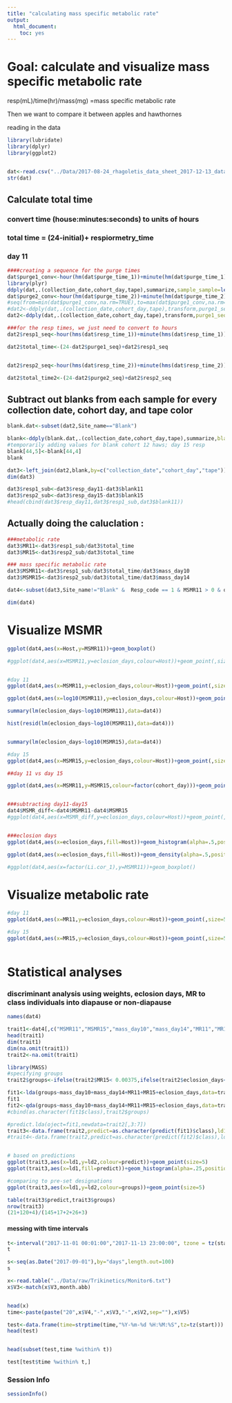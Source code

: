 ```yaml
---
title: "calculating mass specific metabolic rate"
output: 
  html_document: 
    toc: yes
---
```


# Goal: calculate and visualize mass specific metabolic rate  

resp(mL)/time(hr)/mass(mg) =mass specific metabolic rate 


Then we want to compare it between apples and hawthornes   

reading in the data   

```r
library(lubridate)
library(dplyr)
library(ggplot2)


dat<-read.csv("../Data/2017-08-24_rhagoletis_data_sheet_2017-12-13_dataslice.csv")
str(dat)
```


## Calculate total time 

### convert time (house:minutes:seconds) to units of hours 

### total time = (24-initial)+ respiormetry_time 
### day 11
```r
####creating a sequence for the purge times
dat$purge1_conv<-hour(hm(dat$purge_time_1))+minute(hm(dat$purge_time_1))/60
library(plyr)
ddply(dat,.(collection_date,cohort_day,tape),summarize,sample_sample=length(tape))
dat$purge2_conv<-hour(hm(dat$purge_time_2))+minute(hm(dat$purge_time_2))/60
#seq(from=min(dat$purge1_conv,na.rm=TRUE),to=max(dat$purge1_conv,na.rm=TRUE),length.out=length(dat$tape))
#dat2<-ddply(dat,.(collection_date,cohort_day,tape),transform,purge1_seq=seq(from=min(purge1_conv,na.rm=TRUE),to=max(purge1_conv,na.rm=TRUE),length.out=length(tape)))
dat2<-ddply(dat,.(collection_date,cohort_day,tape),transform,purge1_seq=seq(from=min(purge1_conv,na.rm=TRUE),to=max(purge1_conv,na.rm=TRUE),length.out=length(tape)),purge2_seq=seq(from=min(purge2_conv,na.rm=TRUE),to=max(purge2_conv,na.rm=TRUE),length.out=length(tape)))

###for the resp times, we just need to convert to hours 
dat2$resp1_seq<-hour(hms(dat$resp_time_1))+minute(hms(dat$resp_time_1))/60

dat2$total_time<-(24-dat2$purge1_seq)+dat2$resp1_seq


dat2$resp2_seq<-hour(hms(dat$resp_time_2))+minute(hms(dat$resp_time_2))/60

dat2$total_time2<-(24-dat2$purge2_seq)+dat2$resp2_seq
```


## Subtract out blanks from each sample for every collection date, cohort day, and tape color  

```r
blank.dat<-subset(dat2,Site_name=="Blank")

blank<-ddply(blank.dat,.(collection_date,cohort_day,tape),summarize,blank11=mean(resp_day11,na.rm=TRUE),blank15=mean(resp_day15,na.rm=TRUE))
#temporarily adding values for blank cohort 12 haws; day 15 resp
blank[44,5]<-blank[44,4]
blank

dat3<-left_join(dat2,blank,by=c("collection_date","cohort_day","tape"))
dim(dat3)

dat3$resp1_sub<-dat3$resp_day11-dat3$blank11
dat3$resp2_sub<-dat3$resp_day15-dat3$blank15
#head(cbind(dat3$resp_day11,dat3$resp1_sub,dat3$blank11))


```


## Actually doing the caluclation : 

```r
###metabolic rate
dat3$MR11<-dat3$resp1_sub/dat3$total_time
dat3$MR15<-dat3$resp2_sub/dat3$total_time

### mass specific metabolic rate
dat3$MSMR11<-dat3$resp1_sub/dat3$total_time/dat3$mass_day10
dat3$MSMR15<-dat3$resp2_sub/dat3$total_time/dat3$mass_day14

dat4<-subset(dat3,Site_name!="Blank" &  Resp_code == 1 & MSMR11 > 0 & organism!="wasp") # excluding blanks, wasps, msmr below 0, and experimental ones that don't have both day 11 and day 15

dim(dat4)
```

# Visualize MSMR    

```r
ggplot(dat4,aes(x=Host,y=MSMR11))+geom_boxplot()

#ggplot(dat4,aes(x=MSMR11,y=eclosion_days,colour=Host))+geom_point(,size=5)+stat_smooth()+xlim(0,.01)+facet_grid(.~factor(Li.cor_1))+ylim(0,90)


#day 11
ggplot(dat4,aes(x=MSMR11,y=eclosion_days,colour=Host))+geom_point(,size=5)+stat_smooth()+xlim(0,.015)+ylim(0,90)+xlab("Mass specific metabolic rate (mL/hr/mg)")

ggplot(dat4,aes(x=log10(MSMR11),y=eclosion_days,colour=Host))+geom_point(,size=5)+stat_smooth()+ylim(0,90)+xlab("Mass specific metabolic rate (mL/hr/mg)")+xlim(-3.5,-1.99)

summary(lm(eclosion_days~log10(MSMR11),data=dat4))

hist(resid(lm(eclosion_days~log10(MSMR11),data=dat4)))


summary(lm(eclosion_days~log10(MSMR15),data=dat4))

#day 15
ggplot(dat4,aes(x=MSMR15,y=eclosion_days,colour=Host))+geom_point(,size=5)+stat_smooth()+ylim(0,90)+xlab("Mass specific metabolic rate (mL/hr/mg)")+xlim(0,.01)

##day 11 vs day 15

ggplot(dat4,aes(x=MSMR11,y=MSMR15,colour=factor(cohort_day)))+geom_point(size=5)


###subtracting day11-day15
dat4$MSMR_diff<-dat4$MSMR11-dat4$MSMR15
#ggplot(dat4,aes(x=MSMR_diff,y=eclosion_days,colour=Host))+geom_point(,size=5)+stat_smooth()+ylim(0,90)+xlab("Mass specific metabolic rate (mL/hr/mg)")+xlim(-.015,.01)


###eclosion days
ggplot(dat4,aes(x=eclosion_days,fill=Host))+geom_histogram(alpha=.5,position="identity")

ggplot(dat4,aes(x=eclosion_days,fill=Host))+geom_density(alpha=.5,position="identity")

#ggplot(dat4,aes(x=factor(Li.cor_1),y=MSMR11))+geom_boxplot()
```

# Visualize metabolic rate   

```r

#day 11
ggplot(dat4,aes(x=MR11,y=eclosion_days,colour=Host))+geom_point(,size=5)+stat_smooth()+ylim(0,90)+xlab("metabolic rate (hr/mg)")+xlim(0,.1)

#day 15
ggplot(dat4,aes(x=MR15,y=eclosion_days,colour=Host))+geom_point(,size=5)+stat_smooth()+ylim(0,90)+xlab("metabolic rate (hr/mg)")+xlim(0,.1)



```


# Statistical analyses   
### discriminant analysis using weights, eclosion days, MR to class individuals into diapause or non-diapause   

```r
names(dat4)

trait1<-dat4[,c("MSMR11","MSMR15","mass_day10","mass_day14","MR11","MR15","eclosion_days")]
head(trait1)
dim(trait1)
dim(na.omit(trait1))
trait2<-na.omit(trait1)

library(MASS)
#specifying groups    
trait2$groups<-ifelse(trait2$MR15< 0.00375,ifelse(trait2$eclosion_days<35,"non-diapause_lowMR","diapause"),"non-diapause_highMR")

fit1<-lda(groups~mass_day10+mass_day14+MR11+MR15+eclosion_days,data=trait2,CV=TRUE)
fit1
fit2<-qda(groups~mass_day10+mass_day14+MR11+MR15+eclosion_days,data=trait2,CV=FALSE)
#cbind(as.character(fit1$class),trait2$groups)

#predict.lda(oject=fit1,newdata=trait2[,3:7])
trait3<-data.frame(trait2,predict=as.character(predict(fit1)$class),ld1=predict(fit1)$x[,1],ld2=predict(fit1)$x[,2])
#trait4<-data.frame(trait2,predict=as.character(predict(fit2)$class),ld1=predict(fit2,b)$x[,1],ld2=predict(fit2)$x[,2])


# based on predictions 
ggplot(trait3,aes(x=ld1,y=ld2,colour=predict))+geom_point(size=5)
ggplot(trait3,aes(x=ld1,fill=predict))+geom_histogram(alpha=.25,position="identity") 

#comparing to pre-set designations   
ggplot(trait3,aes(x=ld1,y=ld2,colour=groups))+geom_point(size=5)

table(trait3$predict,trait3$groups)
nrow(trait3)
(21+120+4)/(145+17+2+26+3)

```


#### messing with time intervals   

```r

t<-interval("2017-11-01 00:01:00","2017-11-13 23:00:00", tzone = tz(start))
t

s<-seq(as.Date("2017-09-01"),by="days",length.out=100)
s

x<-read.table("../Data/raw/Trikinetics/Monitor6.txt")
x$V3<-match(x$V3,month.abb)


head(x)
time<-paste(paste("20",x$V4,"-",x$V3,"-",x$V2,sep=""),x$V5)

test<-data.frame(time=strptime(time,"%Y-%m-%d %H:%M:%S",tz=tz(start)))
head(test)


head(subset(test,time %within% t))

test[test$time %within% t,]
```



### Session Info

```r
sessionInfo()
```

